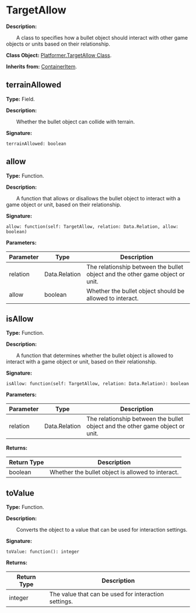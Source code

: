 # TargetAllow

**Description:**

&emsp;&emsp;A class to specifies how a bullet object should interact with other game objects or units based on their relationship.

**Class Object:** [Platformer.TargetAllow Class](/docs/api/Class%20Object/Platformer/TargetAllow).

**Inherits from:** [ContainerItem](/docs/api/Class/ContainerItem).

## terrainAllowed

**Type:** Field.

**Description:**

&emsp;&emsp;Whether the bullet object can collide with terrain.

**Signature:**
```tl
terrainAllowed: boolean
```

## allow

**Type:** Function.

**Description:**

&emsp;&emsp;A function that allows or disallows the bullet object to interact with a game object or unit, based on their relationship.

**Signature:**
```tl
allow: function(self: TargetAllow, relation: Data.Relation, allow: boolean)
```

**Parameters:**

| Parameter | Type | Description |
| --- | --- | --- |
| relation | Data.Relation | The relationship between the bullet object and the other game object or unit. |
| allow | boolean | Whether the bullet object should be allowed to interact. |

## isAllow

**Type:** Function.

**Description:**

&emsp;&emsp;A function that determines whether the bullet object is allowed to interact with a game object or unit, based on their relationship.

**Signature:**
```tl
isAllow: function(self: TargetAllow, relation: Data.Relation): boolean
```

**Parameters:**

| Parameter | Type | Description |
| --- | --- | --- |
| relation | Data.Relation | The relationship between the bullet object and the other game object or unit. |

**Returns:**

| Return Type | Description |
| --- | --- |
| boolean | Whether the bullet object is allowed to interact. |

## toValue

**Type:** Function.

**Description:**

&emsp;&emsp;Converts the object to a value that can be used for interaction settings.

**Signature:**
```tl
toValue: function(): integer
```

**Returns:**

| Return Type | Description |
| --- | --- |
| integer | The value that can be used for interaction settings. |